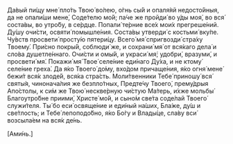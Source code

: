 Да́вый пи́щу мне́ пло́ть Твою́ во́лею, о́гнь сы́й и опаля́яй недосто́йныя, да не опали́ши мене́, Соде́телю мо́й; па́че же пройди́ во у́ды моя́, во вся́ соста́вы, во утро́бу, в се́рдце. Попали́ те́рние все́х мои́х прегреше́ний. Ду́шу очи́сти, освяти́ помышле́ния. Соста́вы утверди́ с костьми́ вку́пе. Чу́вств просвети́ просту́ю пятери́цу. Всего́ мя́ спригвозди́ стра́ху Твоему́. При́сно покры́й, соблюди́ же, и сохрани́ мя́ от вся́каго дела́ и сло́ва душетле́ннаго. Очи́сти и омы́й, и украси́ мя́; удобри́, вразуми́, и просвети́ мя́. Покажи́ мя́ Твое́ селе́ние еди́наго Ду́ха, и не ктому́ селе́ние греха́. Да я́ко Твоего́ до́му, вхо́дом причаще́ния, я́ко огня́ мене́ бежи́т вся́к злоде́й, вся́ка стра́сть. Моли́твенники Тебе́ приношу́ вся́ святы́я, чинонача́лия же безпло́тных, Предте́чу Твоего́, прему́дрыя Апо́столы, к си́м же Твою́ нескве́рную чи́стую Ма́терь, и́хже мольбы́ Благоутро́бне приими́, Христе́ мо́й, и сыно́м све́та соде́лай Твоего́ служи́теля. Ты́ бо еси́ освяще́ние и еди́ный на́ших, Бла́же, ду́ш и све́тлость; и Тебе́ лепоподо́бно, я́ко Бо́гу и Влады́це, сла́ву вси́ возсыла́ем на вся́к де́нь.

<R>[</R>Ами́нь.<R>]</R>
